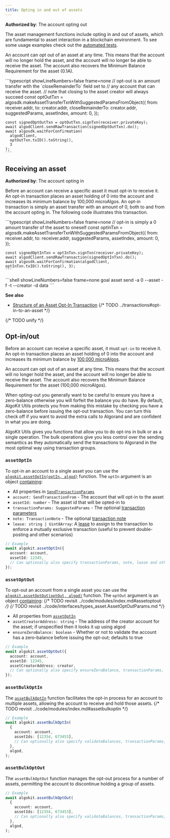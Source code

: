 ```yaml
---
title: Opting in and out of assets
---
```



**Authorized by**: The account opting out

The asset management functions include opting in and out of assets, which are fundamental to asset interaction in a blockchain environment.
To see some usage examples check out the [automated tests](https://github.com/algorandfoundation/algokit-utils-ts/blob/main/src/asset.spec.ts).

An account can opt out of an asset at any time. This means that the account will no longer hold the asset, and the account will no longer be able to receive the asset. The account also recovers the Minimum Balance Requirement for the asset (0.1A).

<Tabs syncKey='lang'>
  <TabItem label='Python' icon='seti:python'>
    <RemoteCode
      src='https://raw.githubusercontent.com/algorandfoundation/devportal-code-examples/refs/heads/main/projects/python-examples/algokit_utils_py_examples/assets(ASA)/asset_optin_optout.py'      
      snippet='ASSET_OPT_OUT_TRANSACTION'
      lang='py'
      title='Asset Opt-Out Transaction'
      frame='none'
    />
  </TabItem>
  <TabItem label='JavaScript' icon='seti:typescript'>
    ```typescript showLineNumbers=false frame=none
    // opt-out is an amount transfer with the `closeRemainderTo` field set to
	// any account that can receive the asset.
	// note that closing to the asset creator will always succeed
	const optOutTxn = algosdk.makeAssetTransferTxnWithSuggestedParamsFromObject({
	  from: receiver.addr,
	  to: creator.addr,
	  closeRemainderTo: creator.addr,
	  suggestedParams,
	  assetIndex,
	  amount: 0,
	});
	
	const signedOptOutTxn = optOutTxn.signTxn(receiver.privateKey);
	await algodClient.sendRawTransaction(signedOptOutTxn).do();
	await algosdk.waitForConfirmation(
	  algodClient,
	  optOutTxn.txID().toString(),
	  3
	);
    ```
  </TabItem>
</Tabs>

## Receiving an asset

**Authorized by**: The account opting in

Before an account can receive a specific asset it must opt-in to receive it. An opt-in transaction places an asset holding of 0 into the account and increases its minimum balance by 100,000 microAlgos. An opt-in transaction is simply an asset transfer with an amount of 0, both to and from the account opting in. The following code illustrates this transaction.

<Tabs syncKey='lang'>
  <TabItem label='Python' icon='seti:python'>
	<RemoteCode
      src='https://raw.githubusercontent.com/algorandfoundation/devportal-code-examples/refs/heads/main/projects/python-examples/algokit_utils_py_examples/assets(ASA)/asset_optin_optout.py'      
      snippet='ASSET_OPT_IN_TRANSACTION'
      lang='py'
      title='Asset Opt-In Transaction'
      frame='none'
    />
  </TabItem>
  <TabItem label='JavaScript' icon='seti:typescript'>
    ```typescript showLineNumbers=false frame=none
    // opt-in is simply a 0 amount transfer of the asset to oneself
	const optInTxn = algosdk.makeAssetTransferTxnWithSuggestedParamsFromObject({
	  from: receiver.addr,
	  to: receiver.addr,
	  suggestedParams,
	  assetIndex,
	  amount: 0,
	});
	
	const signedOptInTxn = optInTxn.signTxn(receiver.privateKey);
	await algodClient.sendRawTransaction(signedOptInTxn).do();
	await algosdk.waitForConfirmation(algodClient, optInTxn.txID().toString(), 3);
    ```
  </TabItem>
  <TabItem label='Goal' icon='seti:laptop'>
    ```shell showLineNumbers=false frame=none
    goal asset send -a 0 --asset <asset-name>  -f <opt-in-account> -t <opt-in-account> --creator <asset-creator>  -d data
    ```
  </TabItem>
</Tabs>

**See also**

- [Structure of an Asset Opt-In Transaction](FUTURELINK)
  {/* TODO ../transactions#opt-in-to-an-asset */}

{/* TODO unify */}

## Opt-in/out

Before an account can receive a specific asset, it must `opt-in` to receive it. An opt-in transaction places an asset holding of 0 into the account and increases its minimum balance by [100,000 microAlgos](https://developer.algorand.org/docs/get-details/asa/#assets-overview).

An account can opt out of an asset at any time. This means that the account will no longer hold the asset, and the account will no longer be able to receive the asset. The account also recovers the Minimum Balance Requirement for the asset (100,000 microAlgos).

When opting-out you generally want to be careful to ensure you have a zero-balance otherwise you will forfeit the balance you do have. By default, AlgoKit Utils protects you from making this mistake by checking you have a zero-balance before issuing the opt-out transaction. You can turn this check off if you want to avoid the extra calls to Algorand and are confident in what you are doing.

AlgoKit Utils gives you functions that allow you to do opt-ins in bulk or as a single operation. The bulk operations give you less control over the sending semantics as they automatically send the transactions to Algorand in the most optimal way using transaction groups.

### `assetOptIn`

To opt-in an account to a single asset you can use the [`algokit.assetOptIn(optIn, algod)`](../code/modules/index.md#assetoptin) function. The `optIn` argument is an object [containing](../code/interfaces/types_asset.AssetOptInParams.md):

- All properties in [`SendTransactionParams`](./transaction.md#sendtransactionparams)
- `account: SendTransactionFrom` - The account that will opt-in to the asset
- `assetId: number` - The asset id that will be opted-in to
- `transactionParams: SuggestedParams` - The optional [transaction parameters](./transaction.md#transaction-params)
- `note: TransactionNote` - The optional [transaction note](./transaction.md#transaction-notes)
- `lease: string | Uint8Array`: A [lease](https://developer.algorand.org/articles/leased-transactions-securing-advanced-smart-contract-design/) to assign to the transaction to enforce a mutually exclusive transaction (useful to prevent double-posting and other scenarios)

```typescript
// Example
await algokit.assetOptIn({
  account: account,
  assetId: 12345,
  // Can optionally also specify transactionParams, note, lease and other send params
});
```

### `assetOptOut`

To opt-out an account from a single asset you can use the [`algokit.assetOptOut(optOut, algod)`](FUTURELINK) function. The `optOut` argument is an object [containing](FUTURELINK):
{/* TODO revisit ../code/modules/index.md#assetoptout */}
{/* TODO revisit ../code/interfaces/types_asset.AssetOptOutParams.md */}

- All properties from [`assetOptIn`](#assetoptin)
- `assetCreatorAddress: string` - The address of the creator account for the asset; if unspecified then it looks it up using algod
- `ensureZeroBalance: boolean` - Whether or not to validate the account has a zero-balance before issuing the opt-out; defaults to true

```typescript
// Example
await algokit.assetOptOut({
  account: account,
  assetId: 12345,
  assetCreatorAddress: creator,
  // Can optionally also specify ensureZeroBalance, transactionParams, note, lease and other send params
});
```

### `assetBulkOptIn`

The [`assetBulkOptIn`](FUTURELINK) function facilitates the opt-in process for an account to multiple assets, allowing the account to receive and hold those assets.
{/* TODO revisit ../code/modules/index.md#assetbulkoptin */}

```typescript
// Example
await algokit.assetBulkOptIn(
  {
    account: account,
    assetIds: [12354, 673453],
    // Can optionally also specify validateBalances, transactionParams, note
  },
  algod,
);
```

### `assetBulkOptOut`

The `assetBulkOptOut` function manages the opt-out process for a number of assets, permitting the account to discontinue holding a group of assets.

```typescript
// Example
await algokit.assetBulkOptOut(
  {
    account: account,
    assetIds: [12354, 673453],
    // Can optionally also specify validateBalances, transactionParams, note
  },
  algod,
);
```
